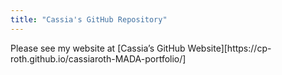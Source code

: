 ```yaml
---
title: "Cassia's GitHub Repository"
---
```


Please see my website at [Cassia's GitHub Website][https://cp-roth.github.io/cassiaroth-MADA-portfolio/]